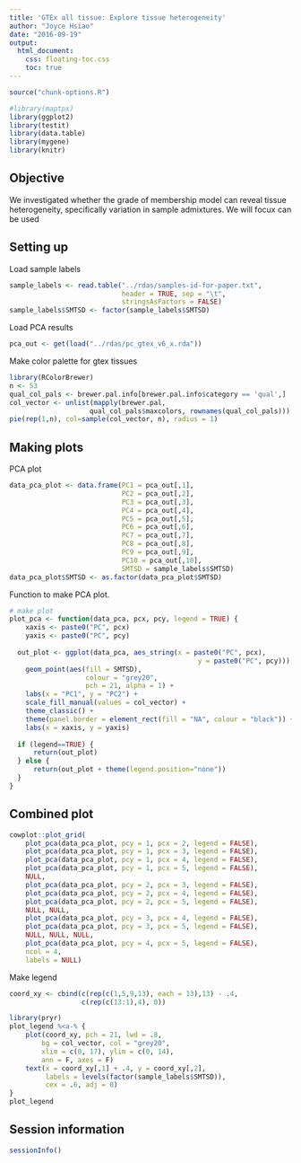 ```yaml
---
title: 'GTEx all tissue: Explore tissue heterogeneity'
author: "Joyce Hsiao"
date: "2016-09-19"
output: 
  html_document:
    css: floating-toc.css
    toc: true
---
```


```r
source("chunk-options.R")
```


```r
#library(maptpx)
library(ggplot2)
library(testit)
library(data.table)
library(mygene)
library(knitr)
```



## Objective

We investigated whether the grade of membership model can reveal tissue heterogeneity, specifically variation in sample admixtures. We will focux can be used 


## Setting up

Load sample labels

```r
sample_labels <- read.table("../rdas/samples-id-for-paper.txt",
                            header = TRUE, sep = "\t",
                            stringsAsFactors = FALSE)
sample_labels$SMTSD <- factor(sample_labels$SMTSD)
```


Load PCA results

```r
pca_out <- get(load("../rdas/pc_gtex_v6_x.rda"))
```


Make color palette for gtex tissues

```r
library(RColorBrewer)
n <- 53
qual_col_pals <- brewer.pal.info[brewer.pal.info$category == 'qual',]
col_vector <- unlist(mapply(brewer.pal, 
                    qual_col_pals$maxcolors, rownames(qual_col_pals)))
pie(rep(1,n), col=sample(col_vector, n), radius = 1)
```



## Making plots


PCA plot

```r
data_pca_plot <- data.frame(PC1 = pca_out[,1],
                            PC2 = pca_out[,2],
                            PC3 = pca_out[,3],
                            PC4 = pca_out[,4],
                            PC5 = pca_out[,5],
                            PC6 = pca_out[,6],
                            PC7 = pca_out[,7],
                            PC8 = pca_out[,8],
                            PC9 = pca_out[,9],
                            PC10 = pca_out[,10],
                            SMTSD = sample_labels$SMTSD)
data_pca_plot$SMTSD <- as.factor(data_pca_plot$SMTSD)
```

Function to make PCA plot.

```r
# make plot
plot_pca <- function(data_pca, pcx, pcy, legend = TRUE) {
    xaxis <- paste0("PC", pcx)
    yaxis <- paste0("PC", pcy)
    
  out_plot <- ggplot(data_pca, aes_string(x = paste0("PC", pcx),
                                               y = paste0("PC", pcy))) + 
    geom_point(aes(fill = SMTSD),
                   colour = "grey20", 
                   pch = 21, alpha = 1) +
    labs(x = "PC1", y = "PC2") +
    scale_fill_manual(values = col_vector) +
    theme_classic() +
    theme(panel.border = element_rect(fill = "NA", colour = "black")) +
    labs(x = xaxis, y = yaxis)
  
  if (legend==TRUE) {
      return(out_plot)
  } else {
      return(out_plot + theme(legend.position="none"))
  }
}
```



## Combined plot

```r
cowplot::plot_grid(
    plot_pca(data_pca_plot, pcy = 1, pcx = 2, legend = FALSE), 
    plot_pca(data_pca_plot, pcy = 1, pcx = 3, legend = FALSE),
    plot_pca(data_pca_plot, pcy = 1, pcx = 4, legend = FALSE),
    plot_pca(data_pca_plot, pcy = 1, pcx = 5, legend = FALSE),
    NULL,
    plot_pca(data_pca_plot, pcy = 2, pcx = 3, legend = FALSE),
    plot_pca(data_pca_plot, pcy = 2, pcx = 4, legend = FALSE),
    plot_pca(data_pca_plot, pcy = 2, pcx = 5, legend = FALSE),
    NULL, NULL,
    plot_pca(data_pca_plot, pcy = 3, pcx = 4, legend = FALSE),
    plot_pca(data_pca_plot, pcy = 3, pcx = 5, legend = FALSE),
    NULL, NULL, NULL,
    plot_pca(data_pca_plot, pcy = 4, pcx = 5, legend = FALSE),
    ncol = 4, 
    labels = NULL)
```


Make legend

```r
coord_xy <- cbind(c(rep(c(1,5,9,13), each = 13),13) - .4,
                  c(rep(c(13:1),4), 0))

library(pryr)
plot_legend %<a-% {
    plot(coord_xy, pch = 21, lwd = .8, 
        bg = col_vector, col = "grey20",
        xlim = c(0, 17), ylim = c(0, 14),
        ann = F, axes = F)
    text(x = coord_xy[,1] + .4, y = coord_xy[,2],
         labels = levels(factor(sample_labels$SMTSD)),
         cex = .6, adj = 0)
}
plot_legend
```

## Session information

```r
sessionInfo()
```


